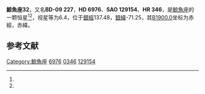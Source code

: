 {{Starbox begin
| name = 鯨魚座32
}}
{{Starbox observe
| epoch = [[J2000.0|J2000.0]]
| constell = [[鯨魚座|鯨魚座]]<ref name=SIMBAD>{{cite web
 | url=http://simbad.u-strasbg.fr/simbad/sim-id?Ident=HR+346
 | title=Pulsating variable Star
 | publisher=Centre de Données astronomiques de Strasbourg
 | work=SIMBAD
 | accessdate=2012-07-13
 | archive-date=2016-03-18
 | archive-url=https://web.archive.org/web/20160318090938/http://simbad.u-strasbg.fr/simbad/sim-id?Ident=HR+346
 | dead-url=no
 }}</ref><ref name=DATA>{{cite web
 | url=http://vizier.u-strasbg.fr/viz-bin/VizieR-5?-out.add=.&-source=5050&-corr=PK=HR&-out.max=9999&HR=346
 | title=VizieR Detailed Page
 | accessdate=2012-07-13
 | archive-date=2016-03-04
 | archive-url=https://web.archive.org/web/20160304223529/http://vizier.u-strasbg.fr/viz-bin/VizieR-5?-out.add=.&-source=5050&-corr=PK=HR&-out.max=9999&HR=346
 | dead-url=no
 }}</ref>
| 星官 = 
| ra = {{RA|1|10|12}}<ref name=SIMBAD /><ref name=DATA />
| dec = {{DEC|-8|54|22}}<ref name=SIMBAD /><ref name=DATA />
| appmag_v = 6.4<ref name=SIMBAD /><ref name=DATA />
}}
{{Starbox character
| class = K0III<ref name=SIMBAD /><ref name=DATA />
| b-v = 1.04<ref name=SIMBAD /><ref name=DATA />
| u-b = 0.87<ref name=SIMBAD /><ref name=DATA />
| r-i = <ref name=SIMBAD /><ref name=DATA />
| variable = 
}}
{{Starbox astrometry
| radial_v = 0.87
| prop_mo_ra = -20
| parallax = 
| p_error = 
}}
{{Starbox catalog
| names =BD-09 227，[[SAO星表|SAO]] 129154，[[HD星表|HD]] 6976，[[HR星表|HR]] 346}}
{{Starbox reference |Simbad=HR+346}}
{{Starbox end}}

'''鯨魚座32'''，又名'''BD-09 227'''，'''HD 6976'''、'''SAO 129154'''、'''HR 346'''，是[[鯨魚座|鯨魚座]]的一颗恒星<ref name=SIMBAD /><ref name=DATA />，视星等为6.4，位于[[銀道座標系|銀經]]137.48，[[銀道座標系|銀緯]]-71.25，其[[B1900.0|B1900.0]]坐标为赤經{{RA|1|5|11}}，赤緯{{DEC|-9|-71.25|16}}。

== 参考文献 ==
{{reflist}}

{{star-stub}}

{{鯨魚座恒星}}
{{星官|天仓|6|21}}
[[Category:鯨魚座|Category:鯨魚座]]
[[Category:HD和HDE天體|6976]]
[[Category:HR天體|0346]]
[[Category:SAO天體|129154]]